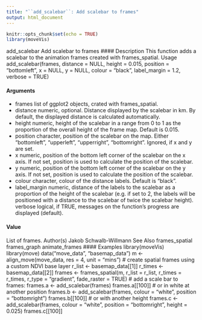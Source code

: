 ```yaml
---
title: "``add_scalebar``: Add scalebar to frames"
output: html_document
---
```


```r
knitr::opts_chunk$set(echo = TRUE)
library(moveVis)
```

add_scalebar Add scalebar to frames
#### Description
This function adds a scalebar to the animation frames created with frames_spatial.
Usage
add_scalebar(frames, distance = NULL, height = 0.015,
position = "bottomleft", x = NULL, y = NULL, colour = "black",
label_margin = 1.2, verbose = TRUE)

#### Arguments 
* frames list of ggplot2 objects, crated with frames_spatial.
* distance numeric, optional. Distance displayed by the scalebar in km. By default, the
displayed distance is calculated automatically.
* height numeric, height of the scalebar in a range from 0 to 1 as the proportion of the
overall height of the frame map. Default is 0.015.
* position character, position of the scalebar on the map. Either "bottomleft", "upperleft", "upperright", "bottomright".
Ignored, if x and y are set.
* x numeric, position of the bottom left corner of the scalebar on the x axis. If not
set, position is used to calculate the position of the scalebar.
* y numeric, position of the bottom left corner of the scalebar on the y axis. If not
set, position is used to calculate the position of the scalebar.
* colour character, colour of the distance labels. Default is "black".
* label_margin numeric, distance of the labels to the scalebar as a proportion of the height of
the scalebar (e.g. if set to 2, the labels will be positioned with a distance to the scalebar of twice the scalebar height).
verbose logical, if TRUE, messages on the function’s progress are displayed (default).

#### Value
List of frames.
Author(s)
Jakob Schwalb-Willmann
See Also
frames_spatial frames_graph animate_frames
#### Examples
library(moveVis)
library(move)
data("move_data", "basemap_data")
m <- align_move(move_data, res = 4, unit = "mins")
# create spatial frames using a custom NDVI base layer
r_list <- basemap_data[[1]]
r_times <- basemap_data[[2]]
frames <- frames_spatial(m, r_list = r_list, r_times = r_times, r_type = "gradient",
fade_raster = TRUE)
# add a scale bar to frames:
frames.a <- add_scalebar(frames)
frames.a[[100]]
# or in white at another position
frames.b <- add_scalebar(frames, colour = "white", position = "bottomright")
frames.b[[100]]
# or with another height
frames.c <- add_scalebar(frames, colour = "white", position = "bottomright", height = 0.025)
frames.c[[100]]

